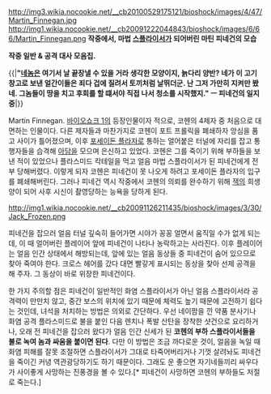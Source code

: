 http://img3.wikia.nocookie.net/__cb20100529175121/bioshock/images/4/47/Martin_Finnegan.jpg
http://img1.wikia.nocookie.net/__cb20091222044843/bioshock/images/6/66/Martin_Finnegan.png
'''작중에서, 마법 [[스플라이서]]가 되어버린 마틴 피네건의 모습'''

{{{#!html
<iframe width="640" height="360" src="//www.youtube.com/embed/jURlqsQp2GI" frameborder="0" allowfullscreen></iframe>
}}}
'''작중 일반 & 공격 대사 모음집.'''

{{|'''"[[샌더 코헨|네놈]]은 여기서 날 끝장낼 수 있을 거라 생각한 모양이지, 늙다리 양반? 네가 이 고기 창고로 보낸 얼간이들은 죄다 겁에 질려서 토끼처럼 날뛰더군. 난 그저 가만히 지켜만 봤네. 그놈들이 땅을 치고 후회를 할 떄서야 직접 나서 
청소를 시작했지." ㅡ 피네건의 일지 중'''|}}

Martin Finnegan. [[바이오쇼크 1]]의 등장인물이자 적으로, 코헨의 4제자 중 처음으로 대면하는 인물이다. 다른 제자들과 마찬가지로 코헨이 포트 프롤릭을 폐쇄하자 앙심을 품고 사이가 틀어졌으며, 이후 [[포세이돈 플라자]]로 통하는 얼어붙은 터널에 자리를 잡고 통행자들을 습격해 [[아담]]을 모으며 은신하고 있었다. 코헨은 그를 죽이기 위해 부하들을 보낸 적이 있었으나 플라스미드 칵테일을 먹고 얼음 마법 스플라이서가 된 피네건에게 전부 당해버렸다. 이렇게 되자 코헨은 피네건이 못 나오게 하려고 포세이돈 플라자의 입구를 폐쇄해버린다. 그러나 피네건 역시 작중에서 코헨의 의뢰를 완수하기 위해 [[잭(바이오쇼크)|잭]]의 희생양이 되어 사후 시신이 촬영당하는 능욕을 당하게 된다. 

http://img1.wikia.nocookie.net/__cb20091126211435/bioshock/images/3/30/Jack_Frozen.png

피네건을 잡으러 얼음 터널 깊숙히 들어가면 시야가 꽁꽁 얼면서 움직일 수가 없게 되는데, 이 때 얼어버린 플레이어 앞에 피네건이 나타나 농락하고는 사라진다. 이후 플레이어는 얼음 인간 상태에서 해방되는데, 앞에 있는 얼음 동상들 중 피네건이 숨어 있으므로 찾아 죽여야 한다. 크로스 헤어를 갔다 대면 빨갛게 표시되는 동상을 찾아 선제 공격을 해 주자. 그 동상이 바로 위장한 피네건이다.

한 가지 주의할 점은 피네건이 일반적인 화염 스플라이서가 아닌 얼음 스플라이서라 공격력이 만만치 않고, 중간 보스의 위치에 있기 때문에 체력도 높기 때문에 고전하기 쉽다는 것인데, 녀석을 처치하는 방법은 의외로 간단하다. 우선 네이팜을 낀 약품 분사기나 화염 공격 플라스미드로 불을 붙인 다음 렌치나 폭발 산탄을 장착한 샷건으로 요리하거나, 오래 전 피네건을 잡으러 왔다가 얼음 인간 신세가 된 '''코헨의 부하 스플라이서들을 불로 녹여 놈과 싸움을 붙이면 된다'''. 다만 이 방법은 조금 까다로운 것이, 얼음을 녹일 때 화염 피해를 잘못 조절하면 스플라이서가 그대로 타죽어버리거나 기껏 살려놔도 피네건을 죽이긴 커녕 역관광당하기도 하기 때문이다. 그래도 운 좋으면 자기네들끼리 싸우다가 사이좋게 사망하는 진풍경을 볼 수 있다.[* 피네건이 사망하면 코헨의 부하들도 저절로 죽는다.] 

